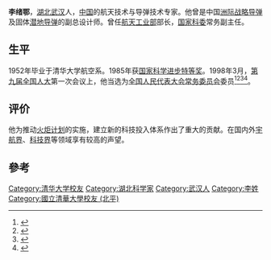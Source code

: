 {{weasel|time=2013-10-27T16:24:04+00:00}}
{{Infobox_Person
| name = 李绪鄂
|image= 
|box_width= 
|occupation= 
| period = 
|birth_name=
| other_names =
| Sex =男
|birth_date= 1928年10月
|birth_place= [[湖北省|湖北省]][[武汉市|武汉市]]
|death_date= 2001年4月
|death_place= 
| nationality ={{PRC}}
| residence =
| party = {{CCP}}
| religion =
| spouse = 
| relatives = 妹[[李绪桂|李绪桂]]
|education= [[武汉大学|武汉大学]]<br>[[清华大学|清华大学]]
| past = 1957年调往国防部五院一分院二室（强度研究室）任工程师后升任副主任，主持强度室工作([[钱学森|钱学森]]领导[[五院十个研究室主任|五院十个研究室主任]]之一)<br>1966年调七机部一院702所（强度研究所）任副所长，后改任七机部一院14所（弹头研究所）所长兼任国防部（新）五院（卫星院）511所（环境所）筹备组长<br>1980年起，先后担任七机部总工程师、洲际战略导弹副总设计师、潜地导弹副总设计师，七机部一院副院长、七机部副部长<br>1982年任航天工业部副部长，1985年升任航天工业部部长<br>1988年调国家科委任常务副主任等职
| work =
|awards=1985年，李绪鄂作为“地地战略火箭”课题的主要完成人之一，荣获国家科技进步特等奖
}}
'''李绪鄂'''{{BD|1928年|10月|2001年|4月|catIdx=L}}，[[湖北|湖北]][[武汉|武汉]]人，[[中国|中国]]的航天技术与导弹技术专家。他曾是中国[[洲际战略导弹|洲际战略导弹]]及固体[[潜地导弹|潜地导弹]]的副总设计师。曾任[[中华人民共和国航天工业部|航天工业部]]部长，[[国家科委|国家科委]]常务副主任。

== 生平 ==
1952年毕业于清华大学航空系。1985年获[[国家科学进步特等奖|国家科学进步特等奖]]。1998年3月，[[第九届全国人民代表大会|第九届全国人大]]第一次会议上，他当选为[[全国人民代表大会常务委员会|全国人民代表大会常务委员会]]委员<ref>{{Cite book|title=新中国50年 中|last=韩泰华主编|publisher=[[红旗出版社|红旗出版社]]|year=1999.11|isbn=7-5051-0423-3|location=北京|pages=897}}</ref><ref>{{Cite book|title=第九届全国人民代表大会及其常务委员会会议大事记 1998．3-2003．2|last=全国人大常委会办公厅秘书一局编|publisher=[[中国民主法制出版社|中国民主法制出版社]]|year=2004.01|isbn=7-80078-793-1|location=北京|pages=405}}</ref><ref>{{Cite book|title=中华人民共和国年鉴 1998 总第18期|last=中华人民共和国年鉴编辑部编辑|publisher=[[中国年鉴社|中国年鉴社]]|year=1999.01|isbn=7-80056-903-9|location=|pages=41}}</ref><ref>{{Cite book|title=中华人民共和国通鉴|last=龙德，蔡翔主编|publisher=[[辽宁人民出版社|辽宁人民出版社]]|year=2000.12|isbn=7-205-04473-1|location=沈阳|pages=1832}}</ref>。

== 评价 ==
他为推动[[火炬计划|火炬计划]]的实施，建立新的科技投入体系作出了重大的贡献。在国内外[[宇航界|宇航界]]、[[科技界|科技界]]等领域享有较高的声望。

==參考==
{{reflist}}
{{第6届国务院}}
{{DEFAULTSORT:L}}
[[Category:清华大学校友|Category:清华大学校友]]
[[Category:湖北科学家|Category:湖北科学家]]
[[Category:武汉人|Category:武汉人]]
[[Category:李姓|Category:李姓]]
[[Category:國立清華大學校友_(北平)|Category:國立清華大學校友 (北平)]]